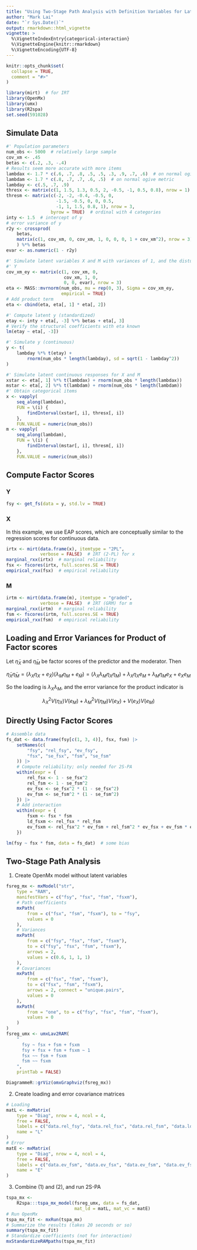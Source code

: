 ```yaml
---
title: "Using Two-Stage Path Analysis with Definition Variables for Latent Interactions with Categorical Indicators"
author: "Mark Lai"
date: "`r Sys.Date()`"
output: rmarkdown::html_vignette
vignette: >
  %\VignetteIndexEntry{categorical-interaction}
  %\VignetteEngine{knitr::rmarkdown}
  %\VignetteEncoding{UTF-8}
---
```


```r
knitr::opts_chunk$set(
  collapse = TRUE,
  comment = "#>"
)
```

```r
library(mirt)  # for IRT
library(OpenMx)
library(umx)
library(R2spa)
set.seed(591028)
```

## Simulate Data

```r
#' Population parameters
num_obs <- 5000  # relatively large sample
cov_xm <- .45
betas <- c(.2, .3, -.4)
# Results seem more accurate with more items
lambdax <- 1.7 * c(.6, .7, .8, .5, .5, .3, .9, .7, .6)  # on normal ogive metric
lambdam <- 1.7 * c(.8, .7, .7, .6, .5)  # on normal ogive metric
lambday <- c(.5, .7, .9)
thresx <- matrix(c(1, 1.5, 1.3, 0.5, 2, -0.5, -1, 0.5, 0.8), nrow = 1)  # binary
thresm <- matrix(c(-2, -2, -0.4, -0.5, 0,
                   -1.5, -0.5, 0, 0, 0.5,
                   -1, 1, 1.5, 0.8, 1), nrow = 3,
                 byrow = TRUE)  # ordinal with 4 categories
inty <- 1.5  # intercept of y
# error variance of y
r2y <- crossprod(
    betas,
    matrix(c(1, cov_xm, 0, cov_xm, 1, 0, 0, 0, 1 + cov_xm^2), nrow = 3)
    ) %*% betas
evar <- as.numeric(1 - r2y)

#' Simulate latent variables X and M with variances of 1, and the disturbance of
#' Y
cov_xm_ey <- matrix(c(1, cov_xm, 0,
                      cov_xm, 1, 0,
                      0, 0, evar), nrow = 3)
eta <- MASS::mvrnorm(num_obs, mu = rep(0, 3), Sigma = cov_xm_ey,
                     empirical = TRUE)
# Add product term
eta <- cbind(eta, eta[, 1] * eta[, 2])

#' Compute latent y (standardized)
etay <- inty + eta[, -3] %*% betas + eta[, 3]
# Verify the structural coefficients with eta known
lm(etay ~ eta[, -3])

#' Simulate y (continuous)
y <- t(
    lambday %*% t(etay) +
        rnorm(num_obs * length(lambday), sd = sqrt(1 - lambday^2))
)

#' Simulate latent continuous responses for X and M
xstar <- eta[, 1] %*% t(lambdax) + rnorm(num_obs * length(lambdax))
mstar <- eta[, 2] %*% t(lambdam) + rnorm(num_obs * length(lambdam))
#' Obtain categorical items
x <- vapply(
    seq_along(lambdax),
    FUN = \(i) {
        findInterval(xstar[, i], thresx[, i])
    },
    FUN.VALUE = numeric(num_obs))
m <- vapply(
    seq_along(lambdam),
    FUN = \(i) {
        findInterval(mstar[, i], thresm[, i])
    },
    FUN.VALUE = numeric(num_obs))
```

## Compute Factor Scores

### Y

```r
fsy <- get_fs(data = y, std.lv = TRUE)
```

### X

In this example, we use EAP scores, which are conceptually similar to the regression scores for continuous data.

```r
irtx <- mirt(data.frame(x), itemtype = "2PL",
             verbose = FALSE)  # IRT (2-PL) for x
marginal_rxx(irtx)  # marginal reliability
fsx <- fscores(irtx, full.scores.SE = TRUE)
empirical_rxx(fsx)  # empirical reliability
```

### M

```r
irtm <- mirt(data.frame(m), itemtype = "graded",
             verbose = FALSE)  # IRT (GRM) for m
marginal_rxx(irtm)  # marginal reliability
fsm <- fscores(irtm, full.scores.SE = TRUE)
empirical_rxx(fsm)  # empirical reliability
```

## Loading and Error Variances for Product of Factor scores

Let $\tilde \eta_X$ and $\tilde \eta_M$ be factor scores of the predictor and the moderator. Then

$$\tilde \eta_X \tilde \eta_M = (\lambda_X \eta_X + e_{\tilde X}) (\lambda_M \eta_M + e_{\tilde M}) = (\lambda_X \lambda_M \eta_X \eta_M) + \lambda_X \eta_X e_M + \lambda_M \eta_M e_X + e_X e_M$$

So the loading is $\lambda_X \lambda_M$, and the error variance for the product indicator is

$$\lambda_X^2 V(\eta_X) V(e_M) + \lambda_M^2 V(\eta_M) V(e_X) + V(e_X) V(e_M)$$

## Directly Using Factor Scores

```r
# Assemble data
fs_dat <- data.frame(fsy[c(1, 3, 4)], fsx, fsm) |>
    setNames(c(
        "fsy", "rel_fsy", "ev_fsy",
        "fsx", "se_fsx", "fsm", "se_fsm"
    )) |>
    # Compute reliability; only needed for 2S-PA
    within(expr = {
        rel_fsx <- 1 - se_fsx^2
        rel_fsm <- 1 - se_fsm^2
        ev_fsx <- se_fsx^2 * (1 - se_fsx^2)
        ev_fsm <- se_fsm^2 * (1 - se_fsm^2)
    }) |>
    # Add interaction
    within(expr = {
        fsxm <- fsx * fsm
        ld_fsxm <- rel_fsx * rel_fsm
        ev_fsxm <- rel_fsx^2 * ev_fsm + rel_fsm^2 * ev_fsx + ev_fsm * ev_fsx
    })
```

```r
lm(fsy ~ fsx * fsm, data = fs_dat)  # some bias
```

## Two-Stage Path Analysis

1. Create OpenMx model without latent variables

```r
fsreg_mx <- mxModel("str",
    type = "RAM",
    manifestVars = c("fsy", "fsx", "fsm", "fsxm"),
    # Path coefficients
    mxPath(
        from = c("fsx", "fsm", "fsxm"), to = "fsy",
        values = 0
    ),
    # Variances
    mxPath(
        from = c("fsy", "fsx", "fsm", "fsxm"),
        to = c("fsy", "fsx", "fsm", "fsxm"),
        arrows = 2,
        values = c(0.6, 1, 1, 1)
    ),
    # Covariances
    mxPath(
        from = c("fsx", "fsm", "fsxm"),
        to = c("fsx", "fsm", "fsxm"),
        arrows = 2, connect = "unique.pairs",
        values = 0
    ),
    mxPath(
        from = "one", to = c("fsy", "fsx", "fsm", "fsxm"),
        values = 0
    )
)
fsreg_umx <- umxLav2RAM(
    "
      fsy ~ fsx + fsm + fsxm
      fsy + fsx + fsm + fsxm ~ 1
      fsx ~~ fsm + fsxm
      fsm ~~ fsxm
    ",
    printTab = FALSE)
```

```r
DiagrammeR::grViz(omxGraphviz(fsreg_mx))
```


2. Create loading and error covariance matrices

```r
# Loading
matL <- mxMatrix(
    type = "Diag", nrow = 4, ncol = 4,
    free = FALSE,
    labels = c("data.rel_fsy", "data.rel_fsx", "data.rel_fsm", "data.ld_fsxm"),
    name = "L"
)
# Error
matE <- mxMatrix(
    type = "Diag", nrow = 4, ncol = 4,
    free = FALSE,
    labels = c("data.ev_fsm", "data.ev_fsx", "data.ev_fsm", "data.ev_fsxm"),
    name = "E"
)
```

3. Combine (1) and (2), and run 2S-PA

```r
tspa_mx <-
    R2spa:::tspa_mx_model(fsreg_umx, data = fs_dat,
                          mat_ld = matL, mat_vc = matE)
# Run OpenMx
tspa_mx_fit <- mxRun(tspa_mx)
# Summarize the results (takes 20 seconds or so)
summary(tspa_mx_fit)
# Standardize coefficients (not for interaction)
mxStandardizeRAMpaths(tspa_mx_fit)
```
